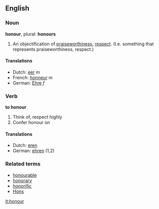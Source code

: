 ==English==
===Noun===
'''honour''', plural: '''honours'''
#An objectification of [[praiseworthiness]], [[respect]].  (I.e. something that represents praiseworthiness, respect.)

====Translations====
*Dutch: [[eer]] ''m''
*French: [[honneur]] ''m''
*German: [[Ehre]] ''f''

===Verb===
'''to honour'''

#Think of, respect highly
#Confer honour on

====Translations====
*Dutch: [[eren]]
*German: [[ehren]] (1,2)

===Related terms===
*[[honourable]]
*[[honorary]]
*[[honorific]]
*[[Hons]]

[[it:honour]]